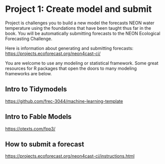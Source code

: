 # Project 1: Create model and submit {#sec-project1}

Project is challenges you to build a new model the forecasts NEON water temperature using the foundations that have been taught thus far in the book. You will be automatically submitting forecasts to the NEON Ecological Forecasting Challenge.

Here is information about generating and submitting forecasts: <https://projects.ecoforecast.org/neon4cast-ci/>

You are welcome to use any modeling or statistical framework. Some great resources for R packages that open the doors to many modeling frameworks are below.

## Intro to Tidymodels

<https://github.com/frec-3044/machine-learning-template>

## Intro to Fable Models

<https://otexts.com/fpp3/>

## How to submit a forecast

<https://projects.ecoforecast.org/neon4cast-ci/instructions.html>
